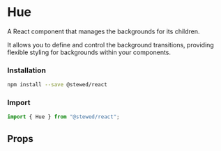 
# Hue

A React component that manages the backgrounds for its children. 

It allows you to define and control the background transitions, providing flexible styling for backgrounds within your components.

### Installation

```bash
npm install --save @stewed/react
```

### Import

```js
import { Hue } from "@stewed/react";
```

<Meta of={HueStories} />

<Stories />

## Props

<ArgTypes of={HueStories} />
